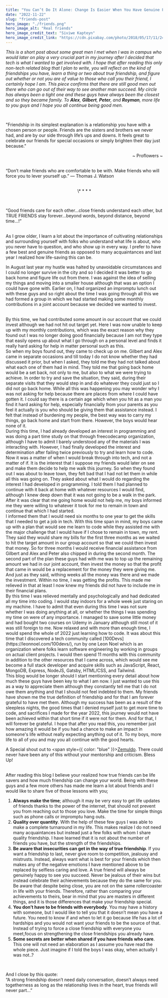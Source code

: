 ```yaml
---
title: "You Can’t Do It Alone: Change Is Easier When You Have Genuine Friends"
date: "2022-11-22"
slug: "friends-post"
hero_image: "./friends.png"
hero_image_alt: "Real friends"
hero_image_credit_text: "Siviwe Kapteyn"
hero_image_credit_link: "https://cdn.pixabay.com/photo/2018/05/17/11/24/friends-3408314_960_720.jpg"
---
```


_This is a short post about some great men I met when I was in campus who would later on play a very crucial part in my journey after I decided that tech is what I wanted to get involved with. I hope that after reading this only non-tech related blog that I plan to write, you will reflect on the kind of friendships you have, learn a thing or two about true friendship, and figure out whether or not you are of value to those who call you their friend, I certainly hope I am. This piece confirms that there are still good men out there who can go out of their way to see another man succeed. My circle has always been a tight one and these guys have always been the closest and so they became family. To **Alex**, **Gilbert**,
**Peter**, and **Royman**, more life to you guys and I hope you all continue being good men._

<br />

<p style={{ color: "purple" }}>
  "Friendship in its simplest explanation is a relationship you have with a
  chosen person or people. Friends are the sisters and brothers we never had,
  and are by our side through life’s ups and downs. It feels great to celebrate
  our friends for special occasions or simply brighten their day just because."
</p>

<p align="right">~ Proflowers ~</p>

<br />
“Don’t make friends who are comfortable to be with. Make friends who will force you
to lever yourself up.” — Thomas J. Watson

<br />

<br />
<p align="center">\* * * *</p>
<br />

<p style={{ color: "purple" }}>
  “Good friends care for each other…close friends understand each other, but
  TRUE FRIENDS stay forever…beyond words, beyond distance, beyond time…!”
</p>
<br />
As I grow older, I learn a lot about the importance of cultivating relationships
and surrounding yourself with folks who understand what life is about, who you
never have to question, and who show up in every way. I prefer to have a few
best and genuine friends as opposed to many acquaintances and last year I
realized how life-saving this can be.

<br />

In August last year my hustle was halted by unavoidable circumstances and I
could no longer survive in the city and so I decided it was better to go back
home and figure life out from there. I was against the idea of selling my
things and moving into a smaller house although that was an option I could
have gone with. Earlier on, I had organized an impromptu lunch out with these guys and so
right about the time I was going through all this we had formed a group in
which we had started making some monthly contributions in a joint account because we
decided we wanted to invest.

<br />
By this time, we had contributed some amount in our account that we could invest
although we had not hit out target yet. Here I was now unable to keep up with my
monthly contributions, which was the exact reason why they found out I was no longer
doing good financially because I am not they type that easily opens up about what
I go through on a personal level and finds it really hard asking for help in matter
personal such as this.

<br />
So when my boys found out, they came to check up on me. Gilbert and Alex came in
separate occasions and till today I do not know whether they had discussed it prior,
but when I asked, they told me they had not talked about what each one of them had
in mind. They told me that going back home would be a set back, not only to me, but
also to what we were trying to achieve. In order to try and save the situation, they
said, during their separate visits that they would step in and do whatever they could
just so I did not go back home. While all this was happening you may wonder why I
was not asking for help because there are places from where I could have gotten it.
I could say there is a certain age which when you hit as a man you find it hard asking
for help, especially financially from your parents as you feel it actually is you
who should be giving them that assistance instead. I felt that instead of burdening
my people, the best way was to carry my things, go back home and start from there.
However, the boys would hear none of it.
<br />
During this time, I had already developed an interest in programming and was doing
a part time study on that through freecodecamp organization, although I have to admit
I barely understood any of the materials I was interacting with. However, I had finally
developed the interest and determination after failing twice previously to try and
learn how to code. Now it was a matter of when I would break through into tech, and
not a matter of if. It is the interest that I suppose my friends would later on see
and make them decide to help me walk this journey. So when they found out I was about
to leave town, they felt bad that I had not let them in while all this was going
on. They asked about what I would do regarding the interest I had developed in programming.
I told them I had planned to continue with it back at home with whatever resources
I would find, although I knew deep down that it was not going to be a walk in the
park. After it was clear that me going home would not help me, my boys informed me
they were willing to whatever it took for me to remain in town and continue that
which I had started.
<br />
I informed them that I would need six months to one year to get the skills that I
needed to get a job in tech. With this time span in mind, my boys came up with a
plan that would see me learn to code while they assisted me with the major challenge
that I would have if I chose to remain in town, my rent. They said they would share
my bills for the first three months as we waited to hit the target amount in our
group account so that we could then invest that money. So for three months I would
receive financial assistance from Gilbert and Alex and Peter also chipped in during
the second month. The second part of the plan these guys had with me was to top up
the remaining amount we had in our joint account, then invest the money so that the
profit that came in would be a replacement for the money they were giving me. And
just as they said, withing weeks all the money was there and we made the investment.
Within no time, I was getting the profits. This made me relieved in that at least
I now knew my friends did not have to include me in their financial plans.
<br />
By this time I was relieved mentally and psychologically and had dedicated all my
time into coding. I would stay indoors for a whole week just staring on my machine.
I have to admit that even during this time I was not sure whether I was doing anything
at all, or whether the things I was spending my time on were of any importance. I
managed to save some little money and had bought two courses on Udemy in January
although still most of it was still foreign to me. Now relaxed and with more than
enough time, I would spend the whole of 2022 just learning how to code. It was about
this time that I discovered a tech community called
<span style={{ color: "blue" }}>[100Devs](https://leonnoel.com/100devs/)</span>,
run by one Leon Noel which is an organization where folks learn software
engineering by working in groups on actual client projects. I would then spend
11 months with this community in addition to the other resources that I came
across, which would see me become a full stack developer and acquire skills such
as JavaScript, React, MongoDB, Express, NodeJS, Gatsby, HTML/CSS, and Tailwind.
<br />
This blog would be longer should I start mentioning every detail about how much
these guys have been key to what I am now. I just wanted to use this as a way to
appreciate them although they constantly tell me that I do not owe them anything
and that I should not feel indebted to them. My friends have shown me the true
definition of friendship and for that I am forever grateful to have met them.
Although my success has been as a result of the sleepless nights, the good times
that I denied myself just to get more time to code, and sacrifices I made for
the year 2022, this journey would not have been achieved within that short time
if it were not for them. And for that, I will forever be grateful. I hope that
after you read this, you remember just how amazing it would be if you had a
chance to make an impact in someone's life without really expecting anything out
of it. To my boys, more life to all of you and may you all continue with the
good hearts.

<br />

A Special shout out to <span style={{ color: "blue" }}>[Zemuldo](https://zemuldo.com/)</span>. There could never have been any of this without your mentorship and criticism. Bless Up!

<br />
After reading this blog I believe your realized how true friends can be life savers
and how much friendship can change your world. Being with these guys and a few more
others has made me learn a lot about friends and I would like to share five of those
lessons with you;

1. **Always make the time**; although it may be very easy to get life updates of friends thanks to the power of the internet, that should not prevent you from reaching out to those you love. Make the time for simple things such as phone calls or impromptu hang outs. <br/>
2. **Quality over quantity**. With the help of these few guys I was able to make a complete turnaround in my life. This makes realize I do not need many acquaintances but instead just a few folks with whom I share quality friendship. I have learned that it is not about the number of friends you have, but the strength of the friendships.<br/>
3. **Be aware that insecurities can get in the way of true friendship**. If you want a friendship to last, never give room to competition, jealousy and mistrusts. Instead, always want what is best for your friends which then makes any of the negative emotions I have mentioned above to be replaced by selfless caring and love. A true friend will always be genuinely happy to see you succeed. Never be jealous of their wins but instead celebrate their achievements because they do the same for you. Be aware that despite being close, you are not on the same rollercoaster in life with your friends. Therefore, rather than comparing your achievements to theirs, bear in mind that you are masters in different things, and it is those differences that make your friendship special.<br/>
4. **You don’t have to be friends with everybody**. You may have a history with someone, but I would like to tell you that it doesn’t mean you have a future. You need to know if and when to let it go because life has a lot of hardships and you would not want your friends to be the source of that. Instead of trying to force a close friendship with everyone you meet,focus on strengthening the close friendships you already have.
5. **Some secrets are better when shared if you have friends who care**. This one will not need an elaboration as I assume you have read the whole piece. Just imagine if I told the boys I was okay, when actually I was not..?

<br />

And I close by this quote: <br/>
“A strong friendship doesn’t need daily conversation, doesn’t always need togetherness as long as the relationship lives in the heart, true friends will never part…”
